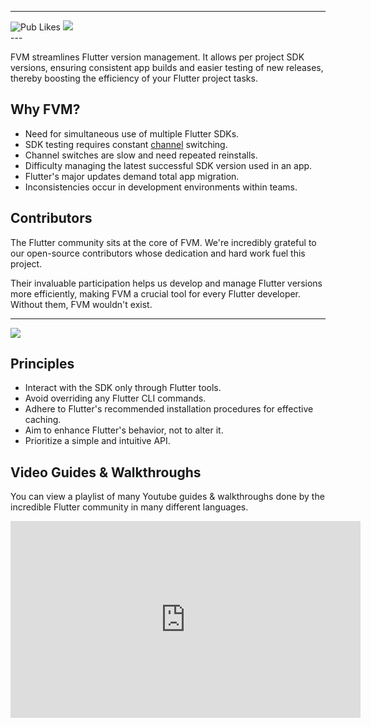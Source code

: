 
<MainHeading />

---

<div className="flex flex-row">
  <GithubStarButton />
  <Spacer />
  <Link href="https://pub.dev/packages/fvm">
    <img alt="Pub Likes" src="https://img.shields.io/pub/likes/fvm?style=for-the-badge&logo=flutter&logoColor=%2358CDFA&label=Pub%20Likes&labelColor=white&color=%2358CDFA"/>

  </Link>
  <Spacer />
  <Link href="https://github.com/leoafarias/fvm/graphs/contributors">
    <img src="https://img.shields.io/github/all-contributors/leoafarias/fvm?style=for-the-badge" />
  </Link>
  <Spacer />
  <TwitterButton />
</div>
---

FVM streamlines Flutter version management. It allows per project SDK versions, ensuring consistent app builds and easier testing of new releases, thereby boosting the efficiency of your Flutter project tasks.

## Why FVM?

- Need for simultaneous use of multiple Flutter SDKs.
- SDK testing requires constant [channel](https://github.com/flutter/flutter/wiki/Flutter-build-release-channels) switching.
- Channel switches are slow and need repeated reinstalls.
- Difficulty managing the latest successful SDK version used in an app.
- Flutter's major updates demand total app migration.
- Inconsistencies occur in development environments within teams.

## Contributors

The Flutter community sits at the core of FVM. We're incredibly grateful to our open-source contributors whose dedication and hard work fuel this project.

Their invaluable participation helps us develop and manage Flutter versions more efficiently, making FVM a crucial tool for every Flutter developer. Without them, FVM wouldn't exist.

---

<a href="https://github.com/leoafarias/fvm/graphs/contributors">
  <img src="https://contrib.rocks/image?repo=leoafarias/fvm" />
</a>

## Principles

- Interact with the SDK only through Flutter tools.
- Avoid overriding any Flutter CLI commands.
- Adhere to Flutter's recommended installation procedures for effective caching.
- Aim to enhance Flutter's behavior, not to alter it.
- Prioritize a simple and intuitive API.

## Video Guides & Walkthroughs

You can view a playlist of many Youtube guides & walkthroughs done by the incredible Flutter community in many different languages.

<iframe
  width="560"
  height="315"
  src="https://www.youtube.com/embed/videoseries?list=PLVnlSO6aQelAAddOFQVJNoaRGZ1mMsj2Q"
  title="YouTube video player"
  frameBorder="0"
  allow="accelerometer; autoplay; clipboard-write; encrypted-media; gyroscope; picture-in-picture"
  allowFullScreen
></iframe>
